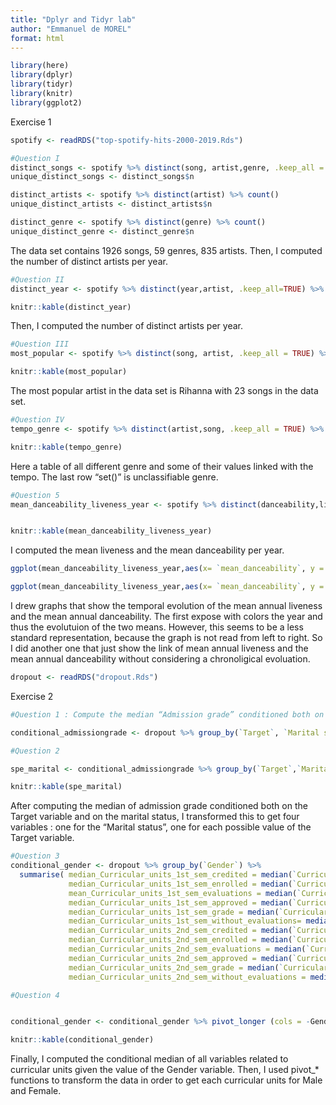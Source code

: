 ---
title: "Dplyr and Tidyr lab"
author: "Emmanuel de MOREL"
format: html
---


```{r, echo=FALSE, message=FALSE}
library(here)
library(dplyr)
library(tidyr)
library(knitr)
library(ggplot2)
```
Exercise 1
```{r, echo=FALSE, message=FALSE}
spotify <- readRDS("top-spotify-hits-2000-2019.Rds") 
```

```{r, echo=FALSE, message=FALSE}
#Question I
distinct_songs <- spotify %>% distinct(song, artist,genre, .keep_all = TRUE)  %>% count()
unique_distinct_songs <- distinct_songs$n

distinct_artists <- spotify %>% distinct(artist) %>% count()
unique_distinct_artists <- distinct_artists$n

distinct_genre <- spotify %>% distinct(genre) %>% count()
unique_distinct_genre <- distinct_genre$n
```


The data set contains 1926 songs, 59 genres, 835 artists. 
Then, I computed the number of distinct artists per year. 

```{r, echo=FALSE, message=FALSE}
#Question II
distinct_year <- spotify %>% distinct(year,artist, .keep_all=TRUE) %>% group_by(year) %>% count() %>% rename ("number of artists"= n)

knitr::kable(distinct_year)
```

Then, I computed the number of distinct artists per year. 
```{r, echo=FALSE, message=FALSE}
#Question III
most_popular <- spotify %>% distinct(song, artist, .keep_all = TRUE) %>% group_by(artist) %>% count() %>% arrange(desc(n)) %>% head(1) %>% rename ( "number of songs" = n)

knitr::kable(most_popular)
```
The most popular artist in the data set is Rihanna with 23 songs in the data set.
```{r, echo=FALSE, message=FALSE}
#Question IV
tempo_genre <- spotify %>% distinct(artist,song, .keep_all = TRUE) %>% group_by(genre) %>% summarize(min_tempo=min(tempo),max_tempo = max(tempo),mean_tempo =  mean(tempo), median_tempo = median(tempo))

knitr::kable(tempo_genre)
```
Here a table of all different genre and some of their values linked with the tempo. The last row "set()" is unclassifiable genre.
```{r, echo=FALSE, message=FALSE}
#Question 5
mean_danceability_liveness_year <- spotify %>% distinct(danceability,liveness, .keep_all=TRUE) %>% group_by(year) %>% summarize(mean_danceability=mean(danceability),mean_liveness = mean(liveness))


knitr::kable(mean_danceability_liveness_year)


```
I computed the mean liveness and the mean danceability per year.
```{r, echo=FALSE, message=FALSE}
ggplot(mean_danceability_liveness_year,aes(x= `mean_danceability`, y = `mean_liveness`)) + geom_path(linewidth = 0.8, linejoin = "round", aes(colour = year)) + scale_colour_viridis_c(option="inferno") +  labs(title = "The mean liveness as a function of the mean danceability and variation over time")

ggplot(mean_danceability_liveness_year,aes(x= `mean_danceability`, y = `mean_liveness`)) + geom_line(alpha = 0.5) + geom_point() + labs(title = "The mean liveness as a function of the mean danceability") 
```
I drew graphs that show the temporal evolution of the mean annual liveness and the mean annual danceability. The first expose with colors the year and thus the evolutuion of the two means. However, this seems to be a less standard representation, because the graph is not read from left to right. So I did another one that just show the link of mean annual liveness and the mean annual danceability without considering a chronoligical evoluation.

```{r, echo=FALSE, message=FALSE}
dropout <- readRDS("dropout.Rds") 
```
Exercise 2

```{r, echo=FALSE, message=FALSE}
#Question 1 : Compute the median “Admission grade” conditioned both on the Target variable and on the “Marital status”.

conditional_admissiongrade <- dropout %>% group_by(`Target`, `Marital status`)  %>% summarise(median_conditionnal_admissiongrade = median(`Admission grade`))

```

```{r, echo=FALSE, message=FALSE}
#Question 2 

spe_marital <- conditional_admissiongrade %>% group_by(`Target`,`Marital status`) %>% select(`Target`,`Marital status`, `median_conditionnal_admissiongrade`) %>% pivot_wider(values_from = `median_conditionnal_admissiongrade`, names_from = `Target`)

knitr::kable(spe_marital)

```
After computing the median of admission grade conditioned both on the Target variable and on the marital status, I transformed this to get four variables : one for the "Marital status", one for each possible value of the Target variable.
```{r, echo=FALSE, message=FALSE}
#Question 3   
conditional_gender <- dropout %>% group_by(`Gender`) %>%  
  summarise( median_Curricular_units_1st_sem_credited = median(`Curricular units 1st sem (credited)`),
             median_Curricular_units_1st_sem_enrolled = median(`Curricular units 1st sem (enrolled)`),
             mean_Curricular_units_1st_sem_evaluations = median(`Curricular units 1st sem (evaluations)`),
             median_Curricular_units_1st_sem_approved = median(`Curricular units 1st sem (approved)`),
             median_Curricular_units_1st_sem_grade = median(`Curricular units 1st sem (grade)`),
             median_Curricular_units_1st_sem_without_evaluations= median(`Curricular units 1st sem (without evaluations)`),
             median_Curricular_units_2nd_sem_credited = median(`Curricular units 2nd sem (credited)`),
             median_Curricular_units_2nd_sem_enrolled = median(`Curricular units 2nd sem (enrolled)`),
             median_Curricular_units_2nd_sem_evaluations = median(`Curricular units 2nd sem (evaluations)`),
             median_Curricular_units_2nd_sem_approved = median(`Curricular units 2nd sem (approved)`),
             median_Curricular_units_2nd_sem_grade = median(`Curricular units 2nd sem (grade)`),
             median_Curricular_units_2nd_sem_without_evaluations = median(`Curricular units 2nd sem (without evaluations)`))

#Question 4 


conditional_gender <- conditional_gender %>% pivot_longer (cols = -Gender, names_to = "Units") %>% pivot_wider (names_from = Gender, values_from = value) 

knitr::kable(conditional_gender)

```
Finally, I computed the conditional median of all variables related to curricular units given the value of the Gender variable. Then, I used pivot_* functions to transform the data in order to get each curricular units for Male and Female. 
